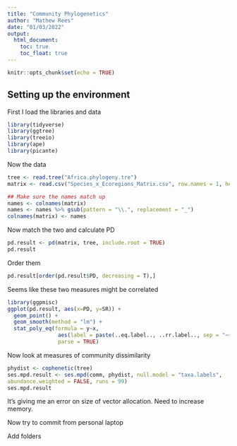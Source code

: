 ```yaml
---
title: "Community Phylogenetics"
author: "Mathew Rees"
date: "01/03/2022"
output: 
  html_document:
    toc: true
    toc_float: true
---
```


```r
knitr::opts_chunk$set(echo = TRUE)
```

## Setting up the environment

First I load the libraries and data 

```r
library(tidyverse)
library(ggtree)
library(treeio)
library(ape)
library(picante)
```

Now the data

```r
tree <- read.tree("Africa.phylogeny.tre")
matrix <- read.csv("Species_x_Ecoregions_Matrix.csv", row.names = 1, header = T)

## Make sure the names match up
names <- colnames(matrix)
names <- names %>% gsub(pattern = "\\.", replacement = "_")
colnames(matrix) <- names
```

Now match the two and calculate PD

```r
pd.result <- pd(matrix, tree, include.root = TRUE)
pd.result
```

Order them

```r
pd.result[order(pd.result$PD, decreasing = T),]
```

Seems like these two measures might be correlated

```r
library(ggpmisc)
ggplot(pd.result, aes(x=PD, y=SR)) +
  geom_point() +
  geom_smooth(method = "lm") +
  stat_poly_eq(formula = y~x, 
                aes(label = paste(..eq.label.., ..rr.label.., sep = "~~~")), 
                parse = TRUE)
```

Now look at measures of community dissimilarity

```r
phydist <- cophenetic(tree)
ses.mpd.result <- ses.mpd(comm, phydist, null.model = "taxa.labels",
abundance.weighted = FALSE, runs = 99)
ses.mpd.result

```

It's giving me an error on size of vector allocation. Need to increase memory.

Now try to commit from personal laptop

Add folders
